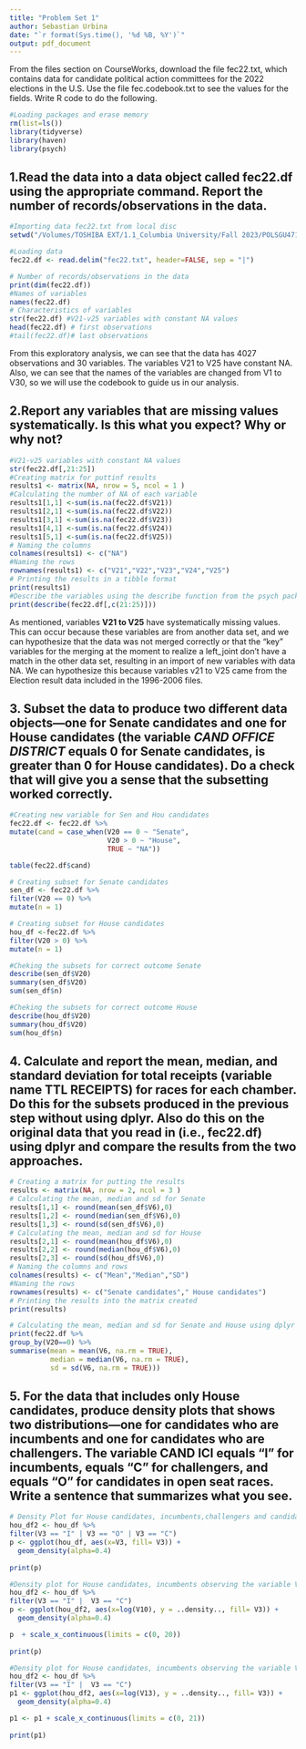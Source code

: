 ```yaml
---
title: "Problem Set 1"
author: Sebastian Urbina
date: "`r format(Sys.time(), '%d %B, %Y')`" 
output: pdf_document
---
```

From the files section on CourseWorks, download the file fec22.txt, which contains data for candidate political action committees for the 2022 elections in the U.S. Use the file fec.codebook.txt to see the values for the fields. Write R code to do the following.

```r
#Loading packages and erase memory
rm(list=ls())
library(tidyverse)
library(haven)
library(psych)
```

## 1.Read the data into a data object called fec22.df using the appropriate command. Report the number of records/observations in the data.

```r
#Importing data fec22.txt from local disc 
setwd("/Volumes/TOSHIBA EXT/1.1_Columbia University/Fall 2023/POLSGU4716_001_2023_3 - Data Science for Political Analytics/data_science_pol_anlt/Homework/")
```

```r
#Loading data
fec22.df <- read.delim("fec22.txt", header=FALSE, sep = "|")
```

```r
# Number of records/observations in the data
print(dim(fec22.df))
#Names of variables
names(fec22.df)
# Characteristics of variables
str(fec22.df) #V21-v25 variables with constant NA values
head(fec22.df) # first observations
#tail(fec22.df)# last observations
```
From this exploratory analysis, we can see that the data has 4027 observations and 30 variables. The variables V21 to V25 have constant NA.
Also, we can see that the names of the variables are changed from V1 to V30, so we will use the codebook to guide us in our analysis.



## 2.Report any variables that are missing values systematically. Is this what you expect? Why or why not?

```r
#V21-v25 variables with constant NA values
str(fec22.df[,21:25]) 
#Creating matrix for puttinf results
results1 <- matrix(NA, nrow = 5, ncol = 1 ) 
#Calculating the number of NA of each variable
results1[1,1] <-sum(is.na(fec22.df$V21))
results1[2,1] <-sum(is.na(fec22.df$V22))
results1[3,1] <-sum(is.na(fec22.df$V23))
results1[4,1] <-sum(is.na(fec22.df$V24))
results1[5,1] <-sum(is.na(fec22.df$V25))
# Naming the columns 
colnames(results1) <- c("NA")
#Naming the rows
rownames(results1) <- c("V21","V22","V23","V24","V25")
# Printing the results in a tibble format
print(results1)
#Describe the variables using the describe function from the psych package
print(describe(fec22.df[,c(21:25)]))

```

As mentioned, variables __V21 to V25__ have systematically missing values. This can occur because these variables are from another data set, and we can hypothesize that the data was not merged correctly or that the "key" variables for the merging at the moment to realize a left_joint don't have a match in the other data set, resulting in an import of new variables with data NA. We can hypothesize this because variables v21 to V25 came from the Election result data included in the 1996-2006 files.


## 3. Subset the data to produce two different data objects—one for Senate candidates and one for House candidates (the variable *CAND OFFICE DISTRICT* equals 0 for Senate candidates, is greater than 0 for House candidates). Do a check that will give you a sense that the subsetting worked correctly.

```r
#Creating new variable for Sen and Hou candidates
fec22.df <- fec22.df %>%
mutate(cand = case_when(V20 == 0 ~ "Senate",
                        V20 > 0 ~ "House",
                        TRUE ~ "NA"))

table(fec22.df$cand)

# Creating subset for Senate candidates
sen_df <- fec22.df %>%
filter(V20 == 0) %>%
mutate(n = 1)

# Creating subset for House candidates
hou_df <-fec22.df %>%
filter(V20 > 0) %>%
mutate(n = 1)

#Cheking the subsets for correct outcome Senate
describe(sen_df$V20)
summary(sen_df$V20)
sum(sen_df$n)

#Cheking the subsets for correct outcome House
describe(hou_df$V20)
summary(hou_df$V20)
sum(hou_df$n)
```


## 4. Calculate and report the mean, median, and standard deviation for total receipts (variable name TTL RECEIPTS) for races for each chamber. Do this for the subsets produced in the previous step without using dplyr. Also do this on the original data that you read in (i.e., fec22.df) using dplyr and compare the results from the two approaches. 

```r
# Creating a matrix for putting the results
results <- matrix(NA, nrow = 2, ncol = 3 ) 
# Calculating the mean, median and sd for Senate
results[1,1] <- round(mean(sen_df$V6),0)
results[1,2] <- round(median(sen_df$V6),0)
results[1,3] <- round(sd(sen_df$V6),0)
# Calculating the mean, median and sd for House
results[2,1] <- round(mean(hou_df$V6),0)
results[2,2] <- round(median(hou_df$V6),0)
results[2,3] <- round(sd(hou_df$V6),0)
# Naming the columns and rows
colnames(results) <- c("Mean","Median","SD")
#Naming the rows
rownames(results) <- c("Senate candidates"," House candidates")
# Printing the results into the matrix created
print(results)
```


```r
# Calculating the mean, median and sd for Senate and House using dplyr and the original data, for this we need to group the data by V20 == 0, which is the variable that indicates the chamber and all the observations that not equal to 0 are House candidates.
print(fec22.df %>%
group_by(V20==0) %>%
summarise(mean = mean(V6, na.rm = TRUE),
          median = median(V6, na.rm = TRUE),
          sd = sd(V6, na.rm = TRUE)))
```


## 5. For the data that includes only House candidates, produce density plots that shows two distributions—one for candidates who are incumbents and one for candidates who are challengers. The variable CAND ICI equals “I” for incumbents, equals “C” for challengers, and equals “O” for candidates in open seat races. Write a sentence that summarizes what you see.

```r
# Density Plot for House candidates, incumbents,challengers and candidates in open seats.
hou_df2 <- hou_df %>%
filter(V3 == "I" | V3 == "O" | V3 == "C")
p <- ggplot(hou_df, aes(x=V3, fill= V3)) + 
  geom_density(alpha=0.4)
  
print(p)
```


```r
#Density plot for House candidates, incumbents observing the variable V10, which is the Beginning cash
hou_df2 <- hou_df %>%
filter(V3 == "I" |  V3 == "C")
p <- ggplot(hou_df2, aes(x=log(V10), y = ..density.., fill= V3)) + 
  geom_density(alpha=0.4)

p  + scale_x_continuous(limits = c(0, 20))
  
print(p)
```




```r
#Density plot for House candidates, incumbents observing the variable V10, which is the Loans from candidate
hou_df2 <- hou_df %>%
filter(V3 == "I" |  V3 == "C")
p1 <- ggplot(hou_df2, aes(x=log(V13), y = ..density.., fill= V3)) + 
  geom_density(alpha=0.4)

p1 <- p1 + scale_x_continuous(limits = c(0, 21))
  
print(p1)
```